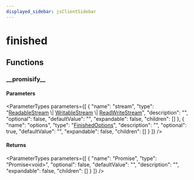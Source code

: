 ```yaml
---
displayed_sidebar: jsClientSidebar
---
```



# finished

## Functions

### \_\_promisify\_\_

#### Parameters

<ParameterTypes parameters={[
  {
    "name": "stream",
    "type": "[ReadableStream](../../internal/interfaces/internal.ReadableStream-1.mdx) \\| [WritableStream](../../internal/interfaces/internal.WritableStream.mdx) \\| [ReadWriteStream](../../internal/interfaces/internal.ReadWriteStream.mdx)",
    "description": "",
    "optional": false,
    "defaultValue": "",
    "expandable": false,
    "children": []
  },
  {
    "name": "options",
    "type": "[FinishedOptions](../interfaces/internal.internal-3.FinishedOptions.mdx)",
    "description": "",
    "optional": true,
    "defaultValue": "",
    "expandable": false,
    "children": []
  }
]} />

#### Returns

<ParameterTypes parameters={[
  {
    "name": "Promise",
    "type": "Promise&#60;void&#62;",
    "optional": false,
    "defaultValue": "",
    "description": "",
    "expandable": false,
    "children": []
  }
]} />
